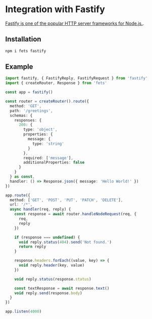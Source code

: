 # Integration with Fastify

[Fastify is one of the popular HTTP server frameworks for Node.js.](https://www.fastify.io/).

## Installation

```sh npm2yarn
npm i fets fastify
```

## Example

```ts
import fastify, { FastifyReply, FastifyRequest } from 'fastify'
import { createRouter, Response } from 'fets'

const app = fastify()

const router = createRouter().route({
  method: 'GET',
  path: '/greetings',
  schemas: {
    responses: {
      200: {
        type: 'object',
        properties: {
          message: {
            type: 'string'
          }
        },
        required: ['message'],
        additionalProperties: false
      }
    }
  } as const,
  handler: () => Response.json({ message: 'Hello World!' })
})

app.route({
  method: ['GET', 'POST', 'PUT', 'PATCH', 'DELETE'],
  url: '/*',
  async handler(req, reply) {
    const response = await router.handleNodeRequest(req, {
      req,
      reply
    })

    if (response === undefined) {
      void reply.status(404).send('Not found.')
      return reply
    }

    response.headers.forEach((value, key) => {
      void reply.header(key, value)
    })

    void reply.status(response.status)

    const textResponse = await response.text()
    void reply.send(response.body)
  }
})

app.listen(4000)
```
